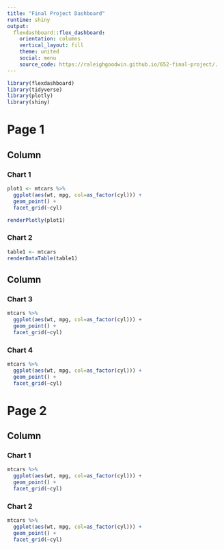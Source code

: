```yaml
---
title: "Final Project Dashboard"
runtime: shiny
output: 
  flexdashboard::flex_dashboard:
    orientation: columns
    vertical_layout: fill
    theme: united
    social: menu
    source_code: https://raleighgoodwin.github.io/652-final-project/.
---
```


```r
library(flexdashboard)
library(tidyverse)
library(plotly)
library(shiny)
```

Page 1 {data-icon="fa-code-branch"}
==========

Column {.tabset data-width=350}
-----------------------------------------------------------------------

### Chart 1

```r
plot1 <- mtcars %>% 
  ggplot(aes(wt, mpg, col=as_factor(cyl))) +
  geom_point() + 
  facet_grid(~cyl)

renderPlotly(plot1)
```


### Chart 2

```r
table1 <- mtcars
renderDataTable(table1)
```

Column {.tabset data-width=350}
-----------------------------------------------------------------------

### Chart 3

```r
mtcars %>% 
  ggplot(aes(wt, mpg, col=as_factor(cyl))) +
  geom_point() + 
  facet_grid(~cyl)
```

### Chart 4

```r
mtcars %>%
  ggplot(aes(wt, mpg, col=as_factor(cyl))) +
  geom_point() +
  facet_grid(~cyl)
```

Page 2
==========

Column {data-width=700}
-----------------------------------------------------------------------

### Chart 1

```r
mtcars %>% 
  ggplot(aes(wt, mpg, col=as_factor(cyl))) +
  geom_point() + 
  facet_grid(~cyl)
```

### Chart 2

```r
mtcars %>% 
  ggplot(aes(wt, mpg, col=as_factor(cyl))) +
  geom_point() + 
  facet_grid(~cyl)
```

